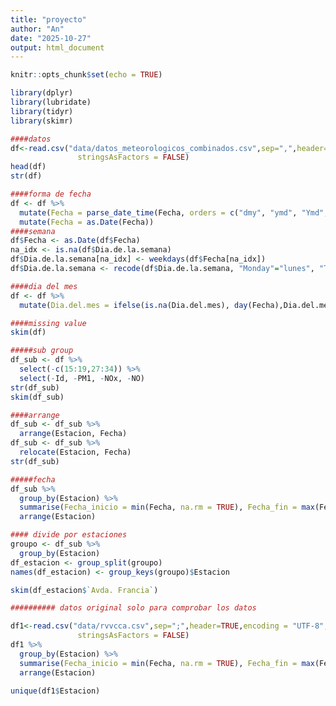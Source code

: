 ```yaml
---
title: "proyecto"
author: "An"
date: "2025-10-27"
output: html_document
---
```


```r
knitr::opts_chunk$set(echo = TRUE)
```

```r
library(dplyr)
library(lubridate)
library(tidyr)
library(skimr)

####datos
df<-read.csv("data/datos_meteorologicos_combinados.csv",sep=",",header=TRUE,encoding = "UTF-8",
               stringsAsFactors = FALSE)
head(df)
str(df)

####forma de fecha
df <- df %>%
  mutate(Fecha = parse_date_time(Fecha, orders = c("dmy", "ymd", "Ymd", "dmY", "Y/m/d", "d/m/Y"))) %>%
  mutate(Fecha = as.Date(Fecha))
####semana 
df$Fecha <- as.Date(df$Fecha)
na_idx <- is.na(df$Dia.de.la.semana)
df$Dia.de.la.semana[na_idx] <- weekdays(df$Fecha[na_idx])
df$Dia.de.la.semana <- recode(df$Dia.de.la.semana, "Monday"="lunes", "Tuesday"="martes", "Wednesday"="miércoles",  "Thursday"="jueves", "Friday"="viernes", "Saturday"="sábado", "Sunday"="domingo")

####dia del mes
df <- df %>%
  mutate(Dia.del.mes = ifelse(is.na(Dia.del.mes), day(Fecha),Dia.del.mes))

####missing value
skim(df)

```

```r
#####sub group
df_sub <- df %>% 
  select(-c(15:19,27:34)) %>%
  select(-Id, -PM1, -NOx, -NO)
str(df_sub)
skim(df_sub)

####arrange 
df_sub <- df_sub %>%
  arrange(Estacion, Fecha)
df_sub <- df_sub %>% 
  relocate(Estacion, Fecha)
str(df_sub)

#####fecha
df_sub %>%
  group_by(Estacion) %>%
  summarise(Fecha_inicio = min(Fecha, na.rm = TRUE), Fecha_fin = max(Fecha, na.rm = TRUE), n_dias = n()) %>%
  arrange(Estacion)

```

```r
#### divide por estaciones
groupo <- df_sub %>%
  group_by(Estacion)
df_estacion <- group_split(groupo)
names(df_estacion) <- group_keys(groupo)$Estacion  

skim(df_estacion$`Avda. Francia`)
```

```r

########## datos original solo para comprobar los datos 

df1<-read.csv("data/rvvcca.csv",sep=";",header=TRUE,encoding = "UTF-8",
               stringsAsFactors = FALSE)
df1 %>%
  group_by(Estacion) %>%
  summarise(Fecha_inicio = min(Fecha, na.rm = TRUE), Fecha_fin = max(Fecha, na.rm = TRUE), n_dias = n()) %>%
  arrange(Estacion)

unique(df1$Estacion)
```



